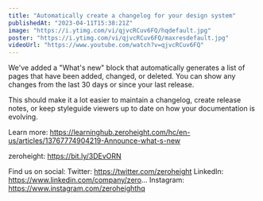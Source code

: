 ```yaml
---
title: "Automatically create a changelog for your design system"
publishedAt: "2023-04-11T15:38:21Z"
image: "https://i.ytimg.com/vi/qjvcRCuv6FQ/hqdefault.jpg"
poster: "https://i.ytimg.com/vi/qjvcRCuv6FQ/maxresdefault.jpg"
videoUrl: "https://www.youtube.com/watch?v=qjvcRCuv6FQ"
---
```


We've added a "What's new" block that automatically generates a list of pages that have been added, changed, or deleted. You can show any changes from the last 30 days or since your last release.

This should make it a lot easier to maintain a changelog, create release notes, or keep styleguide viewers up to date on how your documentation is evolving.

Learn more: https://learninghub.zeroheight.com/hc/en-us/articles/13767774904219-Announce-what-s-new

zeroheight: https://bit.ly/3DEvORN

Find us on social:
Twitter: https://twitter.com/zeroheight
LinkedIn: https://www.linkedin.com/company/zero...
Instagram: https://www.instagram.com/zeroheighthq
